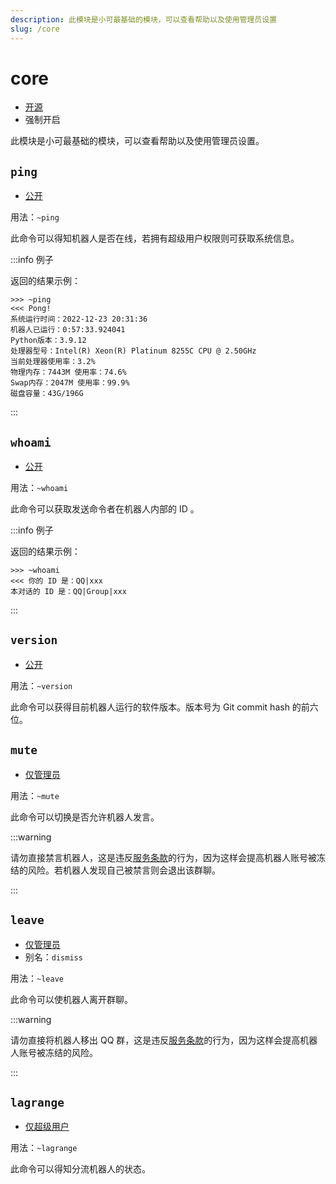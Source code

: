 ```yaml
---
description: 此模块是小可最基础的模块，可以查看帮助以及使用管理员设置
slug: /core
---
```


# core

-   [开源](help/faq#为什么有些模块没有开源)
-   强制开启

此模块是小可最基础的模块，可以查看帮助以及使用管理员设置。

## `ping`

-   [公开](permissions)

用法：`~ping`

此命令可以得知机器人是否在线，若拥有超级用户权限则可获取系统信息。

:::info 例子

返回的结果示例：

```
>>> ~ping
<<< Pong!
系统运行时间：2022-12-23 20:31:36
机器人已运行：0:57:33.924041
Python版本：3.9.12
处理器型号：Intel(R) Xeon(R) Platinum 8255C CPU @ 2.50GHz
当前处理器使用率：3.2%
物理内存：7443M 使用率：74.6%
Swap内存：2047M 使用率：99.9%
磁盘容量：43G/196G
```

:::

## `whoami`

-   [公开](permissions)

用法：`~whoami`

此命令可以获取发送命令者在机器人内部的 ID 。

:::info 例子

返回的结果示例：

```
>>> ~whoami
<<< 你的 ID 是：QQ|xxx
本对话的 ID 是：QQ|Group|xxx
```

:::

## `version`

-   [公开](permissions)

用法：`~version`

此命令可以获得目前机器人运行的软件版本。版本号为 Git commit hash 的前六位。

## `mute`

-   [仅管理员](permissions)

用法：`~mute`

此命令可以切换是否允许机器人发言。

:::warning

请勿直接禁言机器人，这是违反[服务条款](policy)的行为，因为这样会提高机器人账号被冻结的风险。若机器人发现自己被禁言则会退出该群聊。

:::

## `leave`

-   [仅管理员](permissions)
-   别名：`dismiss`

用法：`~leave`

此命令可以使机器人离开群聊。

:::warning

请勿直接将机器人移出 QQ 群，这是违反[服务条款](policy)的行为，因为这样会提高机器人账号被冻结的风险。

:::

## `lagrange`

-   [仅超级用户](permissions)

用法：`~lagrange`

此命令可以得知分流机器人的状态。
